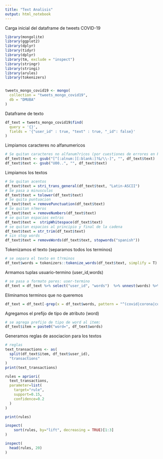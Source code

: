 ```yaml
---
title: "Text Analisis"
output: html_notebook
---
```


Carga inicial del dataframe de tweets COVID-19
```r
library(mongolite)
library(ggplot2)
library(dplyr)
library(tidyr)
library(dplyr)
library(tm, exclude = "inspect")
library(stringr)
library(stringi)
library(arules)
library(tokenizers)


tweets_mongo_covid19 <- mongo(
  collection = "tweets_mongo_covid19", 
  db = "DMUBA"
)
```

Dataframe de texto
```r
df_text = tweets_mongo_covid19$find(
  query = '{}',  
  fields = '{"user_id" : true, "text" : true, "_id": false}'
)
```

Limpiamos caracteres no alfanumericos
```r
# Se quitan caracteres no alfanum?ricos (por cuestiones de errores en RStudio)
df_text$text <- gsub("[^[:alnum:][:blank:]?&/\\-]", "", df_text$text)
df_text$text <- gsub("U00..", "", df_text$text)
```

Limpiamos los textos
```r
# Se quitan acentos
df_text$text = stri_trans_general(df_text$text, "Latin-ASCII")
# Se pasa a minusculas
df_text$text = tolower(df_text$text)
# Se quita puntuacion
df_text$text = removePunctuation(df_text$text)
# Se quitan n?meros
df_text$text = removeNumbers(df_text$text)
# se quitan espacios extras
df_text$text =  stripWhitespace(df_text$text)
# se quitan espacios al principio y final de la cadena
df_text$text = str_trim(df_text$text)
# sin stop words
df_text$text = removeWords(df_text$text, stopwords("spanish"))
```

Tokenizamos el texto (separamos todos los terminos)
```r
# se separa el texto en t?rminos
df_text$words = tokenizers::tokenize_words(df_text$text, simplify = T)
```

Armamos tuplas usuario-termino (user_id,words)
```r
# se pasa a formato pares: user-termino
df_text = df_text %>% select("user_id", "words")  %>% unnest(words) %>%  distinct()
```

Eliminamos terminos que no queremos
```r
df_text = df_text[-grep(x = df_text$words, pattern = "^(covid|corona|coronavirus|cuarentena|virus|covid19|covid-19)"),]
```

Agregamos el prefijo de tipo de atributo (word)
```r
# se agrega prefijo de tipo de word al item:
df_text$item = paste0("word=", df_text$words)
```

Generamos reglas de asociacion para los textos
```r
# reglas
text_transactions <- as(
  split(df_text$item, df_text$user_id), 
  "transactions"
)
print(text_transactions)
```


```r
rules = apriori(
  text_transactions, 
  parameter=list(
    target="rule", 
    support=0.15, 
    confidence=0.2
  )
)

print(rules)
```

```r
inspect(
    sort(rules, by="lift", decreasing = TRUE)[1:3]
)

inspect(
  head(rules, 20)
)
```

